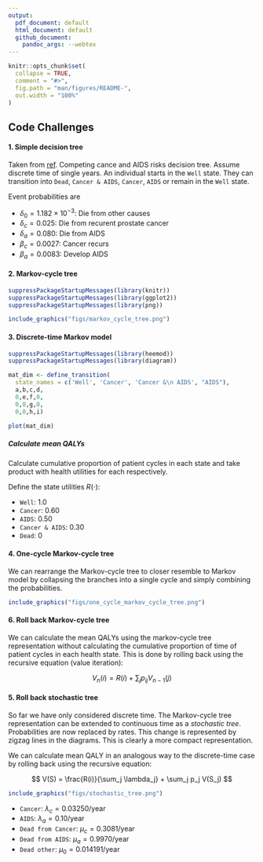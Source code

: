 ```yaml
---
output:
  pdf_document: default
  html_document: default
  github_document:
    pandoc_args: --webtex
---
```


<!-- README.md is generated from README.Rmd. Please edit that file -->

```r
knitr::opts_chunk$set(
  collapse = TRUE,
  comment = "#>",
  fig.path = "man/figures/README-",
  out.width = "100%"
)
```

## Code Challenges

#### 1. Simple decision tree

Taken from [ref](Hazen).
Competing cance and AIDS risks decision tree.
Assume discrete time of single years.
An individual starts in the `Well` state.
They can transition into `Dead`, `Cancer & AIDS`, `Cancer`, `AIDS` or remain in the `Well` state.

Event probabilities are

* $\delta_0 = 1.182 \times 10^{-3}$: Die from other causes
* $\delta_c = 0.025$: Die from recurent prostate cancer
* $\delta_a = 0.080$: Die from AIDS
* $\beta_c = 0.0027$: Cancer recurs
* $\beta_a = 0.0083$: Develop AIDS

#### 2. Markov-cycle tree

```r

suppressPackageStartupMessages(library(knitr))
suppressPackageStartupMessages(library(ggplot2))
suppressPackageStartupMessages(library(png))

include_graphics("figs/markov_cycle_tree.png")
```


#### 3. Discrete-time Markov model


```r
suppressPackageStartupMessages(library(heemod))
suppressPackageStartupMessages(library(diagram))

mat_dim <- define_transition(
  state_names = c('Well', 'Cancer', 'Cancer &\n AIDS', "AIDS"),
  a,b,c,d, 
  0,e,f,0,
  0,0,g,0,
  0,0,h,i)

plot(mat_dim)
```

##### Calculate mean QALYs

Calculate cumulative proportion of patient cycles in each state and take product with health utilities for each respectively.

Define the state utilities $R(\cdot)$:

* `Well`: 1.0
* `Cancer`: 0.60
* `AIDS`: 0.50
* `Cancer & AIDS`: 0.30
* `Dead`: 0


#### 4. One-cycle Markov-cycle tree

We can rearrange the Markov-cycle tree to closer resemble to Markov model by collapsing the branches into a single cycle and simply combining the probabilities.

```r

include_graphics("figs/one_cycle_markov_cycle_tree.png")
```


#### 6. Roll back Markov-cycle tree

We can calculate the mean QALYs using the markov-cycle tree representation without calculating the cumulative proportion of time of patient cycles in each health state.
This is done by rolling back using the recursive equation (value iteration):

$$
V_n(i) = R(i) + \sum_j p_{ij} V_{n-1}(j)
$$


#### 5. Roll back stochastic tree

So far we have only considered discrete time.
The Markov-cycle tree representation can be extended to continuous time as a _stochastic tree_.
Probabilities are now replaced by rates.
This change is represented by zigzag lines in the diagrams.
This is clearly a more compact representation.

We can calculate mean QALY in an analogous way to the discrete-time case by rolling back using the recursive equation:

$$
V(S) = \frac{R(i)}{\sum_j \lambda_j} + \sum_j p_j V(S_j)
$$

```r

include_graphics("figs/stochastic_tree.png")
```

* `Cancer`: $\lambda_c = 0.03250$/year
* `AIDS`: $\lambda_a = 0.10$/year
* `Dead from Cancer`: $\mu_c = 0.3081$/year
* `Dead from AIDS`: $\mu_a = 0.9970$/year
* `Dead other`: $\mu_0 = 0.014191$/year


